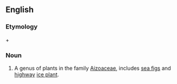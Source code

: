 ==English==

===Etymology===
{{etyl|el}} {{term|καρπός|sc=Grek|lang=grc|tr=karpós||fruit}} + {{term|βρωτός|sc=Grek|lang=grc|tr=brōtós||edible}}

===Noun===
{{en-noun|-}}

# A genus of plants in the family [[Aizoaceae]], includes [[sea fig]]s and [[highway]] [[ice plant]].